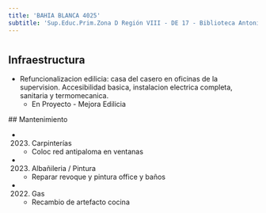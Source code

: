 ```yaml
---
title: 'BAHIA BLANCA 4025'
subtitle: 'Sup.Educ.Prim.Zona D Región VIII - DE 17 - Biblioteca Antonio Devoto A Sup Primaria DE 17'
---
```


#
## Infraestructura

* Refuncionalizacion edilicia: casa del casero en oficinas de la supervision. Accesibilidad basica, instalacion electrica completa, sanitaria y termomecanica. 
    + En Proyecto - Mejora Edilicia 


 ## Mantenimiento

*  (2023) Carpinterías 
    + Coloc red antipaloma en ventanas

*  (2023) Albañileria / Pintura 
    + Reparar revoque y pintura office y baños

*  (2022) Gas 
    + Recambio de artefacto cocina







